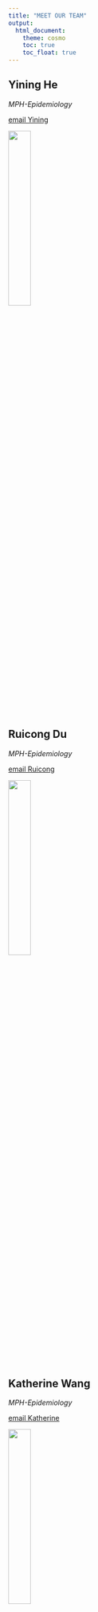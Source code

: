 ```yaml
---
title: "MEET OUR TEAM"
output: 
  html_document:
    theme: cosmo
    toc: true
    toc_float: true
---
```

## **Yining He**

*MPH-Epidemiology*

[email Yining](yh3683@cumc.columbia.edu)

<img src="ourphoto/yining.jpg" style="width:30%;">


## **Ruicong Du**

*MPH-Epidemiology*

[email Ruicong](mailto:rd3096@cumc.columbia.edu)

<img src="ourphoto/tim.jpg" style="width:30%;">


## **Katherine Wang**

*MPH-Epidemiology*

[email Katherine](mailto:dw3093@cumc.columbia.edu)

<img src="ourphoto/katherine.jpg" style="width:30%;">


## **Qianxuan Huang**

*MPH-Biostatistics*

[email Qianxuan](mailto:qh2285@cumc.columbia.edu)

<img src="ourphoto/qianxuan.jpg" style="width:30%;">


## **Wentao Zhou**

*MS-Environmental Health Science*

[email Wentao](mailto:wz2722@cumc.columbia.edu)

<img src="ourphoto/wentao.jpg" style="width:30%;">

Go [Home](index.html)